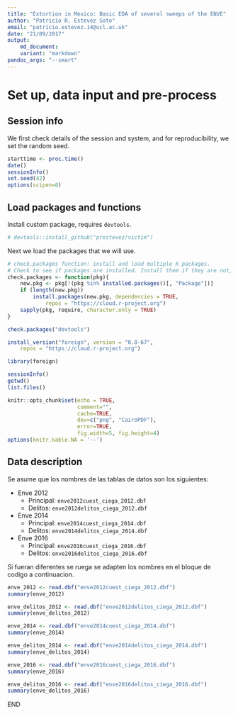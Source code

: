 ```yaml
---
title: "Extortion in Mexico: Basic EDA of several sweeps of the ENVE"
author: "Patricio R. Estevez Soto"
email: "patricio.estevez.14@ucl.ac.uk"
date: "21/09/2017"
output:
    md_document:
    variant: "markdown"
pandoc_args: "--smart"
---
```


# Set up, data input and pre-process

## Session info

We first check details of the session and system, and for reproducibility, we set the random seed.

```r
starttime <- proc.time()
date()
sessionInfo()
set.seed(42)
options(scipen=0)
```

## Load packages and functions

Install custom package, requires `devtools`.

```r
# devtools::install_github("prestevez/victim")
```

Next we load the packages that we will use.

```r

# check.packages function: install and load multiple R packages.
# Check to see if packages are installed. Install them if they are not, then load them into the R session.
check.packages <- function(pkg){
    new.pkg <- pkg[!(pkg %in% installed.packages()[, "Package"])]
    if (length(new.pkg))
        install.packages(new.pkg, dependencies = TRUE,
            repos = "https://cloud.r-project.org")
    sapply(pkg, require, character.only = TRUE)
}

check.packages("devtools")

install_version("foreign", version = "0.8-67",
    repos = "https://cloud.r-project.org")

library(foreign)

sessionInfo()
getwd()
list.files()
```

```r
knitr::opts_chunk$set(echo = TRUE,
                      comment="",
                      cache=TRUE,
                      dev=c("png", "CairoPDF"),
                      error=TRUE,
                      fig.width=5, fig.height=4)
options(knitr.kable.NA = '--')
```


## Data description  

Se asume que los nombres de las tablas de datos son los siguientes:


- Enve 2012
    - Principal: `enve2012cuest_ciega_2012.dbf`
    - Delitos: `enve2012delitos_ciega_2012.dbf`
- Enve 2014
    - Principal: `enve2014cuest_ciega_2014.dbf`
    - Delitos: `enve2014delitos_ciega_2014.dbf`
- Enve 2016
    - Principal: `enve2016cuest_ciega_2016.dbf`
    - Delitos: `enve2016delitos_ciega_2016.dbf`

Si fueran diferentes se ruega se adapten los nombres en el bloque de codigo a continuacion.

```r
enve_2012 <- read.dbf("enve2012cuest_ciega_2012.dbf")
summary(enve_2012)

enve_delitos_2012 <- read.dbf("enve2012delitos_ciega_2012.dbf")
summary(enve_delitos_2012)

enve_2014 <- read.dbf("enve2014cuest_ciega_2014.dbf")
summary(enve_2014)

enve_delitos_2014 <- read.dbf("enve2014delitos_ciega_2014.dbf")
summary(enve_delitos_2014)

enve_2016 <- read.dbf("enve2016cuest_ciega_2016.dbf")
summary(enve_2016)

enve_delitos_2016 <- read.dbf("enve2016delitos_ciega_2016.dbf")
summary(enve_delitos_2016)

```

END
